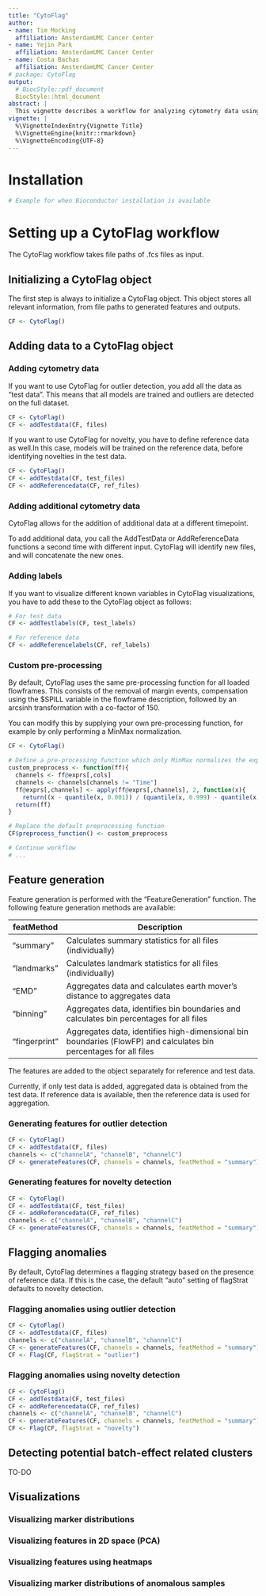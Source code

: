 ```yaml
---
title: "CytoFlag"
author:
- name: Tim Mocking
  affiliation: AmsterdamUMC Cancer Center
- name: Yejin Park
  affiliation: AmsterdamUMC Cancer Center
- name: Costa Bachas
  affiliation: AmsterdamUMC Cancer Center
# package: CytoFlag
output:
  # BiocStyle::pdf_document
  BiocStyle::html_document
abstract: |
  This vignette describes a workflow for analyzing cytometry data using CytoFlag.
vignette: |
  %\VignetteIndexEntry{Vignette Title}
  %\VignetteEngine{knitr::rmarkdown}
  %\VignetteEncoding{UTF-8}
---
```


# Installation

```r
# Example for when Bioconductor installation is available
```

# Setting up a CytoFlag workflow

The CytoFlag workflow takes file paths of .fcs files as input. 

## Initializing a CytoFlag object

The first step is always to initialize a CytoFlag object. This object stores all 
relevant information, from file paths to generated features and outputs.

```r
CF <- CytoFlag()
```

## Adding data to a CytoFlag object

### Adding cytometry data

If you want to use CytoFlag for outlier detection, you add all the data as 
"test data". This means that all models are trained and outliers are detected
on the full dataset.

```r
CF <- CytoFlag()
CF <- addTestdata(CF, files) 
```

If you want to use CytoFlag for novelty, you have to define reference data as
well.In this case, models will be trained on the reference data, before identifying
novelties in the test data.

```r
CF <- CytoFlag()
CF <- addTestdata(CF, test_files) 
CF <- addReferencedata(CF, ref_files) 
```

### Adding additional cytometry data

CytoFlag allows for the addition of additional data at a different timepoint.

To add additional data, you call the AddTestData or AddReferenceData functions
a second time with different input. CytoFlag will identify new files, and will 
concatenate the new ones.

### Adding labels

If you want to visualize different known variables in CytoFlag visualizations,
you have to add these to the CytoFlag object as follows:

```r
# For test data
CF <- addTestlabels(CF, test_labels)

# For reference data
CF <- addReferencelabels(CF, ref_labels)
```

### Custom pre-processing
By default, CytoFlag uses the same pre-processing function for all loaded 
flowframes. This consists of the removal of margin events, compensation using
the $SPILL variable in the flowframe description, followed by an arcsinh
transformation with a co-factor of 150.

You can modify this by supplying your own pre-processing function, for example
by only performing a MinMax normalization.

```r
CF <- CytoFlag()

# Define a pre-processing function which only MinMax normalizes the expression
custom_preprocess <- function(ff){
  channels <- ff@exprs[,cols]
  channels <- channels[channels != "Time"]
  ff@exprs[,channels] <- apply(ff@exprs[,channels], 2, function(x){
    return((x - quantile(x, 0.001)) / (quantile(x, 0.999) - quantile(x, 0.001)))
  return(ff)
}

# Replace the default preprocessing function
CF$preprocess_function() <- custom_preprocess

# Continue workflow
# ...
```

## Feature generation

Feature generation is performed with the "FeatureGeneration" function. The following
feature generation methods are available:

| **featMethod** | **Description**                                              |
| -------------- | ------------------------------------------------------------ |
| "summary"      | Calculates summary statistics for all files (individually)   |
| "landmarks"    | Calculates landmark statistics for all files (individually)      |
| "EMD"          | Aggregates data and calculates earth mover's distance to aggregates data |
| "binning"      | Aggregates data, identifies bin boundaries and calculates bin percentages for all files |
| "fingerprint"  | Aggregates data, identifies high-dimensional bin boundaries (FlowFP) and calculates bin percentages for all files |


The features are added to the object separately for reference and test data.

Currently, if only test data is added, aggregated data is obtained from the 
test data. If reference data is available, then the reference data is used for 
aggregation.


### Generating features for outlier detection

```r
CF <- CytoFlag() 
CF <- addTestdata(CF, files)
channels <- c("channelA", "channelB", "channelC")
CF <- generateFeatures(CF, channels = channels, featMethod = "summary")
```

### Generating features for novelty detection

```r
CF <- CytoFlag() 
CF <- addTestdata(CF, test_files) 
CF <- addReferencedata(CF, ref_files) 
channels <- c("channelA", "channelB", "channelC")
CF <- generateFeatures(CF, channels = channels, featMethod = "summary")
```


## Flagging anomalies

By default, CytoFlag determines a flagging strategy based on the presence of
reference data. If this is the case, the default "auto" setting of flagStrat
defaults to novelty detection.

### Flagging anomalies using outlier detection

```r
CF <- CytoFlag() 
CF <- addTestdata(CF, files)
channels <- c("channelA", "channelB", "channelC")
CF <- generateFeatures(CF, channels = channels, featMethod = "summary")
CF <- Flag(CF, flagStrat = "outlier")
```

### Flagging anomalies using novelty detection

```r
CF <- CytoFlag() 
CF <- addTestdata(CF, test_files) 
CF <- addReferencedata(CF, ref_files) 
channels <- c("channelA", "channelB", "channelC")
CF <- generateFeatures(CF, channels = channels, featMethod = "summary")
CF <- Flag(CF, flagStrat = "novelty")
```


## Detecting potential batch-effect related clusters

TO-DO

## Visualizations

### Visualizing marker distributions

### Visualizing features in 2D space (PCA)

### Visualizing features using heatmaps

### Visualizing marker distributions of anomalous samples


